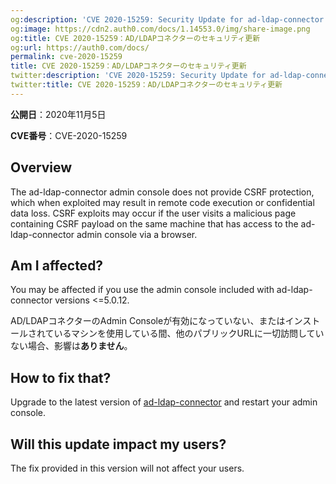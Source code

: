 ```yaml
---
og:description: 'CVE 2020-15259: Security Update for ad-ldap-connector'
og:image: https://cdn2.auth0.com/docs/1.14553.0/img/share-image.png
og:title: CVE 2020-15259：AD/LDAPコネクターのセキュリティ更新
og:url: https://auth0.com/docs/
permalink: cve-2020-15259
title: CVE 2020-15259：AD/LDAPコネクターのセキュリティ更新
twitter:description: 'CVE 2020-15259: Security Update for ad-ldap-connector'
twitter:title: CVE 2020-15259：AD/LDAPコネクターのセキュリティ更新
---
```


**公開日**：2020年11月5日

**CVE番号**：CVE-2020-15259

## Overview

The ad-ldap-connector admin console does not provide CSRF protection, which when exploited may result in remote code execution or confidential data loss. CSRF exploits may occur if the user visits a malicious page containing CSRF payload on the same machine that has access to the ad-ldap-connector admin console via a browser.

## Am I affected?

You may be affected if you use the admin console included with ad-ldap-connector versions \<=5.0.12.

AD/LDAPコネクターのAdmin Consoleが有効になっていない、またはインストールされているマシンを使用している間、他のパブリックURLに一切訪問していない場合、影響は**ありません**。

## How to fix that?

Upgrade to the latest version of [ad-ldap-connector](https://github.com/auth0/ad-ldap-connector) and restart your admin console.

## Will this update impact my users?

The fix provided in this version will not affect your users.